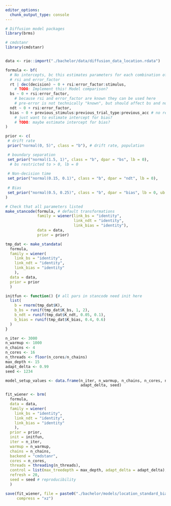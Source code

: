 ```yaml
---
editor_options:
  chunk_output_type: console
---
```

```r
# Diffusion model packages
library(brms)

# cmdstanr
library(cmdstanr)
```

```r

```

```r
data <- rio::import("./bachelor/data/diffusion_data_location.rdata")
```

```r
formula <- bf(
  # No intercepts, bc this estimates parameters for each combination of
  # rsi and error_factor
  rt | dec(decision) ~ 0 + rsi:error_factor:stimulus,
    # TODO: Implement this! Model comparison?
  bs ~ 0 + rsi:error_factor,
    # because rsi and error_factor are known they can be used here
    # pre-error is not technically "known", but should affect bs and ndt nonetheless
  ndt ~ 0 + rsi:error_factor,
  bias ~ 0 + previous_stimulus:previous_trial_type:previous_acc # no reason for bias to vary TODO: intercept for bias
    # just want to estimate intercept for bias?
    # TODO: maybe estimate intercept for bias? 
)
```

```r
prior <- c(
 # drift rate
 prior("normal(0, 5)", class = "b"), # drift rate, population

 # boundary separation
 set_prior("normal(1.5, 1)", class = "b", dpar = "bs", lb = 0), 
  # bs restricted to > 0, lb = 0
 
 # Non-decision time
 set_prior("normal(0.15, 0.1)", class = "b", dpar = "ndt", lb = 0),
 
 # Bias
 set_prior("normal(0.5, 0.25)", class = "b", dpar = "bias", lb = 0, ub = 1)
)
```

```r
# Check that all parameters listed
make_stancode(formula, # default transformations
              family = wiener(link_bs = "identity", 
                              link_ndt = "identity",
                              link_bias = "identity"),
              data = data, 
              prior = prior)

```

```r
tmp_dat <- make_standata(
  formula, 
  family = wiener(
    link_bs = "identity", 
    link_ndt = "identity",
    link_bias = "identity"
    ),
  data = data,
  prior = prior
  )
```

```r
initfun <- function() {# all pars in stancode need init here
  list(
    b = rnorm(tmp_dat$K), 
    b_bs = runif(tmp_dat$K_bs, 1, 2),
    b_ndt = runif(tmp_dat$K_ndt, 0.05, 0.1),
    b_bias = runif(tmp_dat$K_bias, 0.4, 0.6)
  )
}

```

```r
n_iter <- 3000
n_warmup <- 1000
n_chains <- 4
n_cores <- 16
n_threads <- floor(n_cores/n_chains)
max_depth <- 15
adapt_delta <- 0.99
seed <- 1234

model_setup_values <- data.frame(n_iter, n_warmup, n_chains, n_cores, n_threads, max_depth,
                                 adapt_delta, seed)
```

```r
fit_wiener <- brm(
  formula, 
  data = data,
  family = wiener(
    link_bs = "identity", 
    link_ndt = "identity",
    link_bias = "identity"
    ),
  prior = prior, 
  init = initfun,
  iter = n_iter, 
  warmup = n_warmup, 
  chains = n_chains,
  backend = "cmdstanr",
  cores = n_cores,
  threads = threading(n_threads),
  control = list(max_treedepth = max_depth, adapt_delta = adapt_delta),
  refresh = 20,
  seed = seed # reproducibility
  )
```

```r
save(fit_wiener, file = paste0("./bachelor/models/location_standard_bias_", Sys.Date(), ".rda"),
     compress = "xz")
```